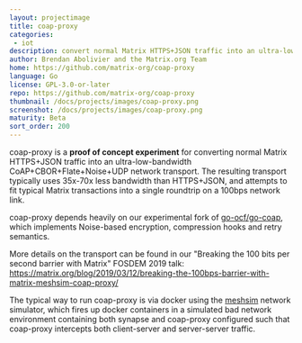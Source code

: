 ```yaml
---
layout: projectimage
title: coap-proxy
categories:
 - iot
description: convert normal Matrix HTTPS+JSON traffic into an ultra-low-bandwidth CoAP+CBOR+Flate+Noise+UDP network transport
author: Brendan Abolivier and the Matrix.org Team
home: https://github.com/matrix-org/coap-proxy
language: Go
license: GPL-3.0-or-later
repo: https://github.com/matrix-org/coap-proxy
thumbnail: /docs/projects/images/coap-proxy.png
screenshot: /docs/projects/images/coap-proxy.png
maturity: Beta
sort_order: 200
---
```


coap-proxy is a **proof of concept experiment** for converting normal Matrix HTTPS+JSON
traffic into an ultra-low-bandwidth CoAP+CBOR+Flate+Noise+UDP network transport.
The resulting transport typically uses 35x-70x less bandwidth than HTTPS+JSON, and
attempts to fit typical Matrix transactions into a single roundtrip on a 100bps network link.

coap-proxy depends heavily on our experimental fork of [go-ocf/go-coap](https://github.com/matrix-org/go-coap),
which implements Noise-based encryption, compression hooks and retry semantics.

More details on the transport can be found in our
"Breaking the 100 bits per second barrier with Matrix" FOSDEM 2019 talk:
https://matrix.org/blog/2019/03/12/breaking-the-100bps-barrier-with-matrix-meshsim-coap-proxy/

The typical way to run coap-proxy is via docker using the [meshsim](https://github.com/matrix-org/meshsim)
network simulator, which fires up docker containers in a simulated bad network environment
containing both synapse and coap-proxy configured such that coap-proxy intercepts both client-server and
server-server traffic.
